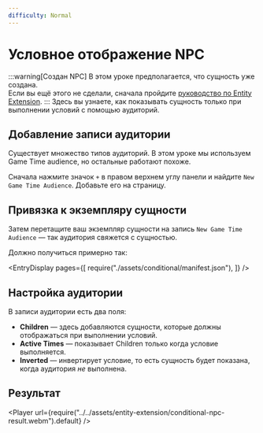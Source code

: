 ```yaml
---
difficulty: Normal
---
```



# Условное отображение NPC
:::warning[Создан NPC]
В этом уроке предполагается, что сущность уже создана.\
Если вы ещё этого не сделали, сначала пройдите [руководство по Entity Extension](./index.mdx).
:::
Здесь вы узнаете, как показывать сущность только при выполнении условий с помощью аудиторий.

## Добавление записи аудитории
Существует множество типов аудиторий. В этом уроке мы используем Game Time audience, но остальные работают похоже.


Сначала нажмите значок `+` в правом верхнем углу панели и найдите `New Game Time Audience`. Добавьте его на страницу.

<EntrySearch entryName="game_time_audience"/>

## Привязка к экземпляру сущности
Затем перетащите ваш экземпляр сущности на запись `New Game Time Audience` — так аудитория свяжется с сущностью.

Должно получиться примерно так:

<EntryDisplay pages={[
    require("./assets/conditional/manifest.json"),
]} />

## Настройка аудитории
В записи аудитории есть два поля:
* **Children** — здесь добавляются сущности, которые должны отображаться при выполнении условий.
* **Active Times** — показывает Children только когда условие выполняется.
* **Inverted** — инвертирует условие, то есть сущность будет показана, когда аудитория *не* выполнена.

## Результат

<Player url={require("../../assets/entity-extension/conditional-npc-result.webm").default} />
